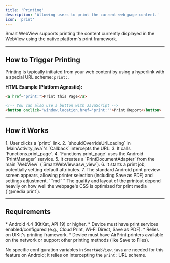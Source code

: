 ```yaml
---
title: 'Printing'
description: 'Allowing users to print the current web page content.'
icon: 'print'
---
```



Smart WebView supports printing the content currently displayed in the WebView using the native platform's print framework.

---

## How to Trigger Printing

Printing is typically initiated from your web content by using a hyperlink with a special URL scheme: `print:`.

**HTML Example (Platform Agnostic):**

```html
<a href="print:">Print this Page</a>

<!-- You can also use a button with JavaScript -->
<button onclick="window.location.href='print:'">Print Report</button>
```

---

## How it Works

<Tabs>
 <Tab title="Android">
    1.  User clicks a `print:` link.
    2.  `shouldOverrideUrlLoading` in `MainActivity.java`'s `Callback` intercepts the URL.
    3.  It calls `Functions.print_page`.
    4.  `Functions.print_page` uses the Android `PrintManager` service.
    5.  It creates a `PrintDocumentAdapter` from the main `WebView` (`SmartWebView.asw_view`).
    6.  It starts a print job, potentially setting default attributes.
    7.  The standard Android print preview screen appears, allowing printer selection (including Save as PDF) and settings adjustment.
 </Tab>
 <Tab title="iOS">
    ```md
    <!-- 1. User clicks a `print:` link.
         2. `webView(_:decidePolicyFor:decisionHandler:)` (WKNavigationDelegate) intercepts the URL.
         3. It recognizes the `print:` scheme and cancels the web navigation (`decisionHandler(.cancel)`).
         4. It gets a `UIPrintInteractionController`.
         5. It sets the `printFormatter` property of the controller using the `WKWebView`'s `viewPrintFormatter()`.
         6. It presents the standard iOS print interaction controller modally (`present(animated:completionHandler:)`).
         7. This controller allows printer selection (including Save to Files) and settings adjustment.
         Details of the delegate implementation here. -->
    ```
 </Tab>
</Tabs>

<Note>
The quality and layout of the printout depend heavily on how well the webpage's CSS is optimized for print media (`@media print`).
</Note>

---

## Requirements

<Tabs>
 <Tab title="Android">
    *   Android 4.4 (KitKat, API 19) or higher.
    *   Device must have print services enabled/configured (e.g., Cloud Print, Wi-Fi Direct, Save as PDF).
 </Tab>
 <Tab title="iOS">
    *   Relies on UIKit's printing framework.
    *   Device must have AirPrint printers available on the network or support other printing methods (like Save to Files).
 </Tab>
</Tabs>

No specific configuration variables in `SmartWebView.java` are needed for this feature on Android; it relies on intercepting the `print:` URL scheme.